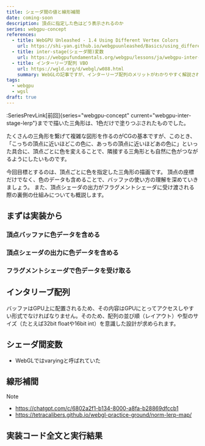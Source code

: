 ```yaml
---
title: シェーダ間の値と線形補間
date: coming-soon
description: 頂点に指定した色はどう表示されるのか
series: webgpu-concept
references:
  - title: WebGPU Unleashed - 1.4 Using Different Vertex Colors
    url: https://shi-yan.github.io/webgpuunleashed/Basics/using_different_vertex_colors.html
  - title: inter-stage(シェーダ間)変数
    url: https://webgpufundamentals.org/webgpu/lessons/ja/webgpu-inter-stage-variables.html
  - title: インターリーブ配列 VBO
    url: https://wgld.org/d/webgl/w088.html
    summary: WebGLの記事ですが、インターリーブ配列のメリットがわかりやすく解説されています。
tags:
  - webgpu
  - wgsl
draft: true
---
```



:SeriesPrevLink[前回]{series="webgpu-concept" current="webgpu-inter-stage-lerp"}までで描いた三角形は、1色だけで塗りつぶされたものでした。

たくさんの三角形を繋げて複雑な図形を作るのがCGの基本ですが、このとき、「こっちの頂点に近いほどこの色に、あっちの頂点に近いほどあの色に」といった具合に、頂点ごとに色を変えることで、隣接する三角形とも自然に色がつながるようにしたいものです。

今回目標とするのは、頂点ごとに色を指定した三角形の描画です。
頂点の座標だけでなく、色のデータも含めることで、バッファの使い方の理解を深めていきましょう。
また、頂点シェーダの出力がフラグメントシェーダに受け渡される際の裏側の仕組みについても概説します。

## まずは実装から

### 頂点バッファに色データを含める

### 頂点シェーダの出力に色データを含める

### フラグメントシェーダで色データを受け取る

## インタリーブ配列

バッファはGPU上に配置されるため、その内容はGPUにとってアクセスしやすい形式でなければなりません。そのため、配列の並び順（レイアウト）や型のサイズ（たとえば32bit floatや16bit int）を意識した設計が求められます。

## シェーダ間変数

- WebGLではvaryingと呼ばれていた

## 線形補間

> [!note]
>
> - https://chatgpt.com/c/6802a2f1-b134-8000-a8fa-b28869dfccb1
> - https://tetracalibers.github.io/webgl-practice-ground/norm-lerp-map/

## 実装コード全文と実行結果

<DemoLinkWithResult
  url="https://tomixyz-sketchbook.pages.dev/basics/webgpu-triangle-lerp-color/"
  result={img_DemoPreview}
  title="各頂点に色を指定した三角形を描画するデモ"
/>

